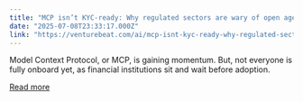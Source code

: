 ```yaml
---
title: "MCP isn’t KYC-ready: Why regulated sectors are wary of open agent exchanges"
date: "2025-07-08T23:33:17.000Z"
link: "https://venturebeat.com/ai/mcp-isnt-kyc-ready-why-regulated-sectors-are-wary-of-open-agent-exchanges/"
---
```


Model Context Protocol, or MCP, is gaining momentum. But, not everyone is fully onboard yet, as financial institutions sit and wait before adoption.

[Read more](https://venturebeat.com/ai/mcp-isnt-kyc-ready-why-regulated-sectors-are-wary-of-open-agent-exchanges/)
